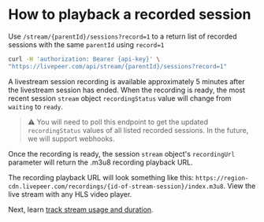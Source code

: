 
<DocsLayout title="How to playback a recorded session - Livepeer.com" description="How to playback a recorded session">

# How to playback a recorded session

Use `/stream/{parentId}/sessions?record=1` to a return list of recorded sessions with the same `parentId` using `record=1`

```bash
curl -H 'authorization: Bearer {api-key}' \
"https://livepeer.com/api/stream/{parentId}/sessions?record=1"
```

A livestream session recording is available approximately 5 minutes after the livestream session has ended. When the recording is ready, the most recent session `stream` object `recordingStatus` value will change from `waiting` to `ready`.  

> ⚠️ You will need to poll this endpoint to get the updated `recordingStatus` values of all listed recorded sessions. In the future, we will support webhooks.

Once the recording is ready, the session `stream` object's `recordingUrl` parameter will return the .m3u8 recording playback URL. 

The recording playback URL will look something like this: `https://region-cdn.livepeer.com/recordings/{id-of-stream-session}/index.m3u8`. View the live stream with any HLS video player.

Next, learn [track stream usage and duration](/docs/guides/api/stream-metrics).

</DocsLayout>
